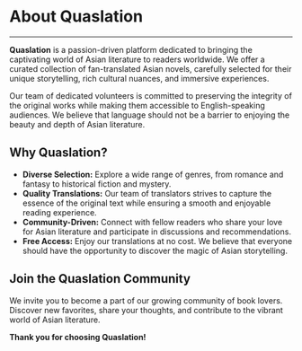 
# About Quaslation
---

**Quaslation** is a passion-driven platform dedicated to bringing the captivating world of Asian literature to readers worldwide. We offer a curated collection of fan-translated Asian novels, carefully selected for their unique storytelling, rich cultural nuances, and immersive experiences.

Our team of dedicated volunteers is committed to preserving the integrity of the original works while making them accessible to English-speaking audiences. We believe that language should not be a barrier to enjoying the beauty and depth of Asian literature.

## Why Quaslation?

* **Diverse Selection:** Explore a wide range of genres, from romance and fantasy to historical fiction and mystery.
* **Quality Translations:** Our team of translators strives to capture the essence of the original text while ensuring a smooth and enjoyable reading experience.
* **Community-Driven:** Connect with fellow readers who share your love for Asian literature and participate in discussions and recommendations.
* **Free Access:** Enjoy our translations at no cost. We believe that everyone should have the opportunity to discover the magic of Asian storytelling.

## Join the Quaslation Community

We invite you to become a part of our growing community of book lovers. Discover new favorites, share your thoughts, and contribute to the vibrant world of Asian literature.

<JoinDiscord />

**Thank you for choosing Quaslation!**
